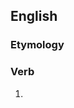 ==English==

===Etymology===
{{suffix|en|engross|eth|nocat=1}}

===Verb===
{{head|en|verb form}}

# {{en-archaic third-person singular of|engross}}
